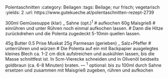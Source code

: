 Polentaschnitten
:category: Beilagen
:tags: Beilage; nur frisch; vegetarisch
:yields: 2
:url: https://www.gutekueche.at/polentaschnitten-rezept-2739

300ml Gemüsesuppe (klar)
_ Sahne (opt.)^1^
# aufkochen
60g Maisgrieß
# einrühren und unter Rühren noch einmal aufkochen lassen.
# Dann die Hitze zurückdrehen und die Polenta zugedeckt 5-10min quellen lassen.

45g Butter
0.5 Prise Muskat
25g Parmesan (gerieben)
_ Salz+Pfeffer
# unterrühren und würzen
# Die Polenta auf ein mit Backpapier ausgelegtes kleines Blech ca. 1-2 cm dick aufstreichen und auskühlen lassen, bis die Masse schnittfest ist.
  In 5cm-Vierecke schneiden und in Olivenöl beidseits goldbraun (ca. 6-8 Minuten) braten.
---
^1^ optional: bis zu 100ml durch Sahne ersetzen und zusammen mit Maisgrieß zugeben, rühren und aufkochen

